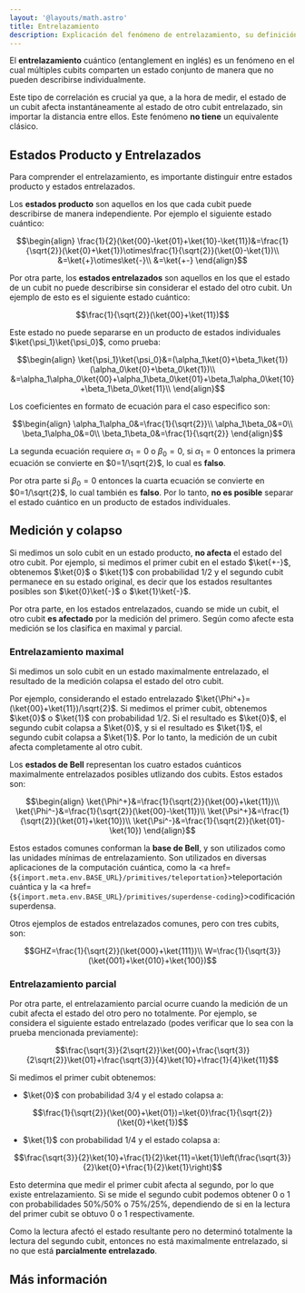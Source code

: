 ```yaml
---
layout: '@layouts/math.astro'
title: Entrelazamiento
description: Explicación del fenómeno de entrelazamiento, su definición e importancia en los sistemas cuánticos y los estados de Bell.
---
```



El **entrelazamiento** cuántico (entanglement en inglés) es un fenómeno en el cual múltiples cubits comparten un estado conjunto de manera que no pueden describirse individualmente. 

Este tipo de correlación es crucial ya que, a la hora de medir, el estado de un cubit afecta instantáneamente al estado de otro cubit entrelazado, sin importar la distancia entre ellos. Este fenómeno **no tiene** un equivalente clásico.

## Estados Producto y Entrelazados

Para comprender el entrelazamiento, es importante distinguir entre estados producto y estados entrelazados.

Los **estados producto** son aquellos en los que cada cubit puede describirse de manera independiente. Por ejemplo el siguiente estado cuántico:
```math
\begin{align}
\frac{1}{2}(\ket{00}-\ket{01}+\ket{10}-\ket{11})&=\frac{1}{\sqrt{2}}(\ket{0}+\ket{1})\otimes\frac{1}{\sqrt{2}}(\ket{0}-\ket{1})\\
&=\ket{+}\otimes\ket{-}\\
&=\ket{+-}
\end{align}
```

Por otra parte, los **estados entrelazados** son aquellos en los que el estado de un cubit no puede describirse sin considerar el estado del otro cubit. Un ejemplo de esto es el siguiente estado cuántico:
```math
\frac{1}{\sqrt{2}}(\ket{00}+\ket{11})
```
Este estado no puede separarse en un producto de estados individuales $\ket{\psi_1}\ket{\psi_0}$, como prueba:
```math
\begin{align}
\ket{\psi_1}\ket{\psi_0}&=(\alpha_1\ket{0}+\beta_1\ket{1})(\alpha_0\ket{0}+\beta_0\ket{1})\\
&=\alpha_1\alpha_0\ket{00}+\alpha_1\beta_0\ket{01}+\beta_1\alpha_0\ket{10}+\beta_1\beta_0\ket{11}\\
\end{align}
```
Los coeficientes en formato de ecuación para el caso especifico son:
```math
\begin{align}
\alpha_1\alpha_0&=\frac{1}{\sqrt{2}}\\
\alpha_1\beta_0&=0\\
\beta_1\alpha_0&=0\\
\beta_1\beta_0&=\frac{1}{\sqrt{2}}
\end{align}
```
La segunda ecuación requiere $\alpha_1=0$ o $\beta_0=0$, si $\alpha_1=0$ entonces la primera ecuación se convierte en $0=1/\sqrt{2}$, lo cual es **falso**. 

Por otra parte si $\beta_0=0$ entonces la cuarta ecuación se convierte en $0=1/\sqrt{2}$, lo cual también es **falso**. Por lo tanto, **no es posible** separar el estado cuántico en un producto de estados individuales.

## Medición y colapso

Si medimos un solo cubit en un estado producto, **no afecta** el estado del otro cubit. Por ejemplo, si medimos el primer cubit en el estado $\ket{+-}$, obtenemos $\ket{0}$ o $\ket{1}$ con probabilidad $1/2$ y el segundo cubit permanece en su estado original, es decir que los estados resultantes posibles son $\ket{0}\ket{-}$ o $\ket{1}\ket{-}$.

Por otra parte, en los estados entrelazados, cuando se mide un cubit, el otro cubit **es afectado** por la medición del primero. Según como afecte esta medición se los clasifica en maximal y parcial.

### Entrelazamiento maximal


Si medimos un solo cubit en un estado maximalmente entrelazado, el resultado de la medición colapsa el estado del otro cubit. 

Por ejemplo, considerando el estado entrelazado $\ket{\Phi^+}=(\ket{00}+\ket{11})/\sqrt{2}$. Si medimos el primer cubit, obtenemos $\ket{0}$ o $\ket{1}$ con probabilidad $1/2$. Si el resultado es $\ket{0}$, el segundo cubit colapsa a $\ket{0}$, y si el resultado es $\ket{1}$, el segundo cubit colapsa a $\ket{1}$. Por lo tanto, la medición de un cubit afecta completamente al otro cubit.


Los **estados de Bell** representan los cuatro estados cuánticos maximalmente entrelazados posibles utlizando dos cubits. Estos estados son:

```math
\begin{align}
\ket{\Phi^+}&=\frac{1}{\sqrt{2}}(\ket{00}+\ket{11})\\
\ket{\Phi^-}&=\frac{1}{\sqrt{2}}(\ket{00}-\ket{11})\\
\ket{\Psi^+}&=\frac{1}{\sqrt{2}}(\ket{01}+\ket{10})\\
\ket{\Psi^-}&=\frac{1}{\sqrt{2}}(\ket{01}-\ket{10})
\end{align}
```
Estos estados comunes conforman la **base de Bell**, y son utilizados como las unidades mínimas de entrelazamiento. Son utilizados en diversas aplicaciones de la computación cuántica, como la <a href={`${import.meta.env.BASE_URL}/primitives/teleportation`}>teleportación cuántica</a> y la <a href={`${import.meta.env.BASE_URL}/primitives/superdense-coding`}>codificación superdensa</a>.

Otros ejemplos de estados entrelazados comunes, pero con tres cubits, son:
```math
GHZ=\frac{1}{\sqrt{2}}(\ket{000}+\ket{111})\\
W=\frac{1}{\sqrt{3}}(\ket{001}+\ket{010}+\ket{100})
```

### Entrelazamiento parcial

Por otra parte, el entrelazamiento parcial ocurre cuando la medición de un cubit afecta el estado del otro pero no totalmente. Por ejemplo, se considera el siguiente estado entrelazado (podes verificar que lo sea con la prueba mencionada previamente):
```math
\frac{\sqrt{3}}{2\sqrt{2}}\ket{00}+\frac{\sqrt{3}}{2\sqrt{2}}\ket{01}+\frac{\sqrt{3}}{4}\ket{10}+\frac{1}{4}\ket{11}
```

Si medimos el primer cubit obtenemos:
- $\ket{0}$ con probabilidad $3/4$ y el estado colapsa a:
```math
\frac{1}{\sqrt{2}}(\ket{00}+\ket{01})=\ket{0}\frac{1}{\sqrt{2}}(\ket{0}+\ket{1})
```
- $\ket{1}$ con probabilidad $1/4$ y el estado colapsa a:
```math
\frac{\sqrt{3}}{2}\ket{10}+\frac{1}{2}\ket{11}=\ket{1}\left(\frac{\sqrt{3}}{2}\ket{0}+\frac{1}{2}\ket{1}\right)
```

Esto determina que medir el primer cubit afecta al segundo, por lo que existe entrelazamiento. Si se mide el segundo cubit podemos obtener $0$ o $1$ con probabilidades $50\%/50\%$ o $75\%/25\%$, dependiendo de si en la lectura del primer cubit se obtuvo $0$ o $1$ respectivamente.

Como la lectura afectó el estado resultante pero no determinó totalmente la lectura del segundo cubit, entonces no está maximalmente entrelazado, si no que está **parcialmente entrelazado**.



## Más información
<Recommendations/>
<BibItem id="wong" prefix="Capítulo 4.3 y 6.1, " rate="r" />
<BibItem id="entanglementSoar" rate="a" />
<BibItem id="entanglementQiskit" rate="o" />
